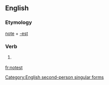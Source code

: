 ==English==

===Etymology===
[[note]] + [[-est]]

===Verb===
{{infl|en|verb form}}

# {{archaic}} {{form of|Second-person singular simple present form|note}}

[[Category:English second-person singular forms]]

[[fr:notest]]